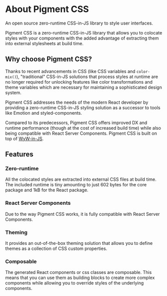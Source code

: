 # About Pigment CSS

<Subtitle>An open source zero-runtime CSS-in-JS library to style user interfaces.</Subtitle>
<Meta
  name="description"
  content="An open source zero-runtime CSS-in-JS library to style user interfaces."
/>

Pigment CSS is a zero-runtime CSS-in-JS library that allows you to colocate styles with your components with the added advantage of extracting them into external stylesheets at build time.

## Why choose Pigment CSS?

Thanks to recent advancements in CSS (like CSS variables and `color-mix()`), "traditional" CSS-in-JS solutions that process styles at runtime are no longer required for unlocking features like color transformations and theme variables which are necessary for maintaining a sophisticated design system.

Pigment CSS addresses the needs of the modern React developer by providing a zero-runtime CSS-in-JS styling solution as a successor to tools like Emotion and styled-components.

Compared to its predecessors, Pigment CSS offers improved DX and runtime performance (though at the cost of increased build time) while also being compatible with React Server Components. Pigment CSS is built on top of [WyW-in-JS](https://wyw-in-js.dev/).

## Features

### Zero-runtime

All the colocated styles are extracted into external CSS files at build time. The included runtime is tiny amounting to just 602 bytes for the core package and 1kB for the React package.

### React Server Components

Due to the way Pigment CSS works, it is fully compatible with React Server Components.

### Theming

It provides an out-of-the-box theming solution that allows you to define themes as a collection of CSS custom properties.

### Composable

The generated React components or css classes are composable. This means that you can use them as building blocks to create more complex components while allowing you to override styles of the underlying components.
